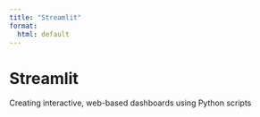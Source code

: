 ```yaml
---
title: "Streamlit"
format:
  html: default
---
```


# Streamlit

Creating interactive, web-based dashboards using Python scripts
